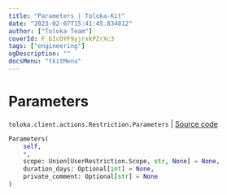 ```yaml
---
title: "Parameters | Toloka-Kit"
date: "2023-02-07T15:41:45.834012"
author: ["Toloka Team"]
coverId: F_bIcOYF9yjrxkPZrXc3
tags: ["engineering"]
ogDescription: ""
docsMenu: "tkitMenu"
---
```


# Parameters
`toloka.client.actions.Restriction.Parameters` | [Source code](https://github.com/Toloka/toloka-kit/blob/v1.1.3/src/client/actions.py#L52)

```python
Parameters(
    self,
    *,
    scope: Union[UserRestriction.Scope, str, None] = None,
    duration_days: Optional[int] = None,
    private_comment: Optional[str] = None
)
```